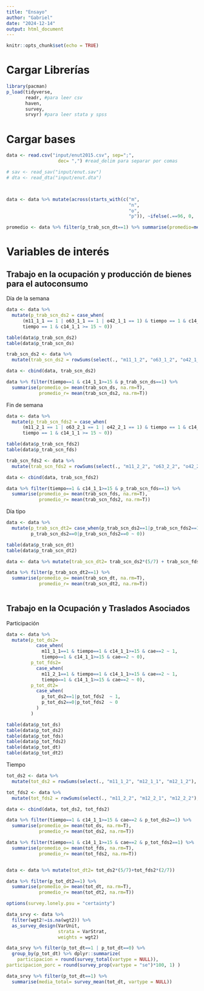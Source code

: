 ```yaml
---
title: "Ensayo"
author: "Gabriel"
date: "2024-12-14"
output: html_document
---
```


```r
knitr::opts_chunk$set(echo = TRUE)
```

# Cargar Librerías

```r

library(pacman)
p_load(tidyverse,
       readr, #para leer csv
       haven,
       survey,
       srvyr) #para leer stata y spss

```

# Cargar bases

```r

data <- read.csv("input/enut2015.csv", sep=";",
                   dec= ",") #read_delim para separar por comas

# sav <- read_sav("input/enut.sav")
# dta <- read_dta("input/enut.dta")



data <- data %>% mutate(across(starts_with(c("m",
                                             "n",
                                             "o",
                                             "p")), ~ifelse(.==96, 0, .)))

promedio <- data %>% filter(p_trab_scn_dt==1) %>% summarise(promedio=mean(trab_scn_dt, na.rm=T))

```

# Variables de interés

## Trabajo en la ocupación y producción de bienes para el autoconsumo

Día de la semana

```r

data <- data %>%
  mutate(p_trab_scn_ds2 = case_when(
      (m11_1_1 == 1 | o63_1_1 == 1 | o42_1_1 == 1) & tiempo == 1 & c14_1_1 >= 15 ~ 1,
      tiempo == 1 & c14_1_1 >= 15 ~ 0))

table(data$p_trab_scn_ds2)
table(data$p_trab_scn_ds)

trab_scn_ds2 <- data %>%
  mutate(trab_scn_ds2 = rowSums(select(., "m11_1_2", "o63_1_2", "o42_1_2"), na.rm = TRUE)) %>% select(trab_scn_ds2)

data <- cbind(data, trab_scn_ds2)

data %>% filter(tiempo==1 & c14_1_1>=15 & p_trab_scn_ds==1) %>%
  summarise(promedio_o= mean(trab_scn_ds, na.rm=T),
            promedio_r= mean(trab_scn_ds2, na.rm=T))

```

Fin de semana

```r

data <- data %>%
  mutate(p_trab_scn_fds2 = case_when(
      (m11_2_1 == 1 | o63_2_1 == 1 | o42_2_1 == 1) & tiempo == 1 & c14_1_1 >= 15 ~ 1,
      tiempo == 1 & c14_1_1 >= 15 ~ 0))

table(data$p_trab_scn_fds2)
table(data$p_trab_scn_fds)

trab_scn_fds2 <- data %>%
  mutate(trab_scn_fds2 = rowSums(select(., "m11_2_2", "o63_2_2", "o42_2_2"), na.rm = TRUE)) %>% select(trab_scn_fds2)

data <- cbind(data, trab_scn_fds2)

data %>% filter(tiempo==1 & c14_1_1>=15 & p_trab_scn_fds==1) %>%
  summarise(promedio_o= mean(trab_scn_fds, na.rm=T),
            promedio_r= mean(trab_scn_fds2, na.rm=T))

```

Día tipo

```r

data <- data %>%
  mutate(p_trab_scn_dt2= case_when(p_trab_scn_ds2==1|p_trab_scn_fds2==1 ~ 1,
         p_trab_scn_ds2==0|p_trab_scn_fds2==0 ~ 0))

table(data$p_trab_scn_dt)
table(data$p_trab_scn_dt2)

data <- data %>% mutate(trab_scn_dt2= trab_scn_ds2*(5/7) + trab_scn_fds2*(2/7))

data %>% filter(p_trab_scn_dt2==1) %>%
  summarise(promedio_o= mean(trab_scn_dt, na.rm=T),
            promedio_r= mean(trab_scn_dt2, na.rm=T))
  
```

## Trabajo en la Ocupación y Traslados Asociados

Participación

```r

data <- data %>% 
  mutate(p_tot_ds2=
           case_when(
             m11_1_1==1 & tiempo==1 & c14_1_1>=15 & cae==2 ~ 1,
             tiempo==1 & c14_1_1>=15 & cae==2 ~ 0),
         p_tot_fds2=
           case_when(
             m11_2_1==1 & tiempo==1 & c14_1_1>=15 & cae==2 ~ 1,
             tiempo==1 & c14_1_1>=15 & cae==2 ~ 0),
         p_tot_dt2=
           case_when(
             p_tot_ds2==1|p_tot_fds2  ~ 1,
             p_tot_ds2==0|p_tot_fds2  ~ 0
           )
         )

table(data$p_tot_ds)
table(data$p_tot_ds2)
table(data$p_tot_fds)
table(data$p_tot_fds2)
table(data$p_tot_dt)
table(data$p_tot_dt2)

```

Tiempo

```r

tot_ds2 <- data %>%
  mutate(tot_ds2 = rowSums(select(., "m11_1_2", "m12_1_1", "m12_1_2"), na.rm = TRUE)) %>% select(tot_ds2)

tot_fds2 <- data %>%
  mutate(tot_fds2 = rowSums(select(., "m11_2_2", "m12_2_1", "m12_2_2"), na.rm = TRUE)) %>% select(tot_fds2)

data <- cbind(data, tot_ds2, tot_fds2)

data %>% filter(tiempo==1 & c14_1_1>=15 & cae==2 & p_tot_ds2==1) %>%
  summarise(promedio_o= mean(tot_ds, na.rm=T),
            promedio_r= mean(tot_ds2, na.rm=T))

data %>% filter(tiempo==1 & c14_1_1>=15 & cae==2 & p_tot_fds2==1) %>%
  summarise(promedio_o= mean(tot_fds, na.rm=T),
            promedio_r= mean(tot_fds2, na.rm=T))


data <- data %>% mutate(tot_dt2= tot_ds2*(5/7)+tot_fds2*(2/7))

data %>% filter(p_tot_dt2==1) %>%
  summarise(promedio_o= mean(tot_dt, na.rm=T),
            promedio_r= mean(tot_dt2, na.rm=T))


```

```r
options(survey.lonely.psu = "certainty")

data_srvy <- data %>%
  filter(wgt2!=is.na(wgt2)) %>%
  as_survey_design(VarUnit,
                   strata = VarStrat,
                   weights = wgt2)

data_srvy %>% filter(p_tot_dt==1 | p_tot_dt==0) %>%
  group_by(p_tot_dt) %>% dplyr::summarize(
    participacion = round(survey_total(vartype = NULL)),
participacion_porc = round(survey_prop(vartype = "se")*100, 1) )

data_srvy %>% filter(p_tot_dt==1) %>%
  summarise(media_total= survey_mean(tot_dt, vartype = NULL))

```


